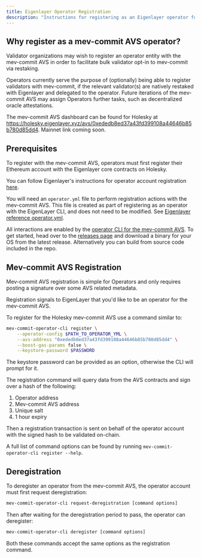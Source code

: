 ```yaml
---
title: Eigenlayer Operator Registration
description: "Instructions for registering as an Eigenlayer operator for the mev-commit AVS, enabling validator opt-in via restaking."
---
```


## Why register as a mev-commit AVS operator? 

Validator organizations may wish to register an operator entity with the mev-commit AVS in order to facilitate bulk validator opt-in to mev-commit via restaking.

Operators currently serve the purpose of (optionally) being able to register validators with mev-commit, if the relevant validator(s) are natively restaked with Eigenlayer and delegated to the operator. Future iterations of the mev-commit AVS may assign Operators further tasks, such as decentralized oracle attestations.

The mev-commit AVS dashboard can be found for Holesky at https://holesky.eigenlayer.xyz/avs/0xededb8ed37a43fd399108a44646b85b780d85dd4. Mainnet link coming soon.

## Prerequisites

To register with the mev-commit AVS, operators must first register their Ethereum account with the Eigenlayer core contracts on Holesky.

You can follow Eigenlayer's instructions for operator account registration [here](https://docs.eigenlayer.xyz/eigenlayer/operator-guides/operator-installation).

You will need an `operator.yml` file to perform registration actions with the mev-commit AVS. This file is created as part of registering as an operator with the EigenLayer CLI, and does not need to be modified. See [Eigenlayer reference operator.yml](https://github.com/Layr-Labs/eigenlayer-cli/blob/master/pkg/operator/config/operator-config-example.yaml).

All interactions are enabled by the [operator CLI for the mev-commit AVS](https://github.com/primev/eigen-operator-cli). To get started, head over to the [releases page](https://github.com/primev/eigen-operator-cli/releases) and download a binary for your OS from the latest release. Alternatively you can build from source code included in the repo.

## Mev-commit AVS Registration

Mev-commit AVS registration is simple for Operators and only requires posting a signature over some AVS related metadata.

Registration signals to EigenLayer that you'd like to be an operator for the mev-commit AVS.

To register for the Holesky mev-commit AVS use a command similar to:

```bash
mev-commit-operator-cli register \
    --operator-config $PATH_TO_OPERATOR_YML \
    --avs-address "0xededb8ed37a43fd399108a44646b85b780d85dd4" \
    --boost-gas-params false \
    --keystore-password $PASSWORD
```

The keystore password can be provided as an option, otherwise the CLI will prompt for it.

The registration command will query data from the AVS contracts and sign over a hash of the following:

1. Operator address
2. Mev-commit AVS address
3. Unique salt
4. 1 hour expiry

Then a registration transaction is sent on behalf of the operator account with the signed hash to be validated on-chain.

A full list of command options can be found by running `mev-commit-operator-cli register --help`.

## Deregistration

To deregister an operator from the mev-commit AVS, the operator account must first request deregistration:

```bash
mev-commit-operator-cli request-deregistration [command options]
```

Then after waiting for the deregistration period to pass, the operator can deregister:

```bash
mev-commit-operator-cli deregister [command options]
```

Both these commands accept the same options as the registration command.
